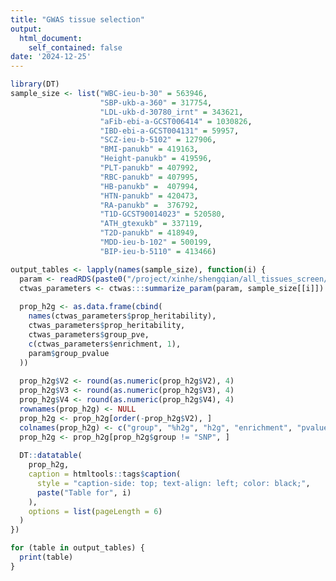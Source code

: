 ```yaml
---
title: "GWAS tissue selection"
output:
  html_document:
    self_contained: false
date: '2024-12-25'
---
```


```r
library(DT)
sample_size <- list("WBC-ieu-b-30" = 563946,
                    "SBP-ukb-a-360" = 317754,
                    "LDL-ukb-d-30780_irnt" = 343621,
                    "aFib-ebi-a-GCST006414" = 1030826,
                    "IBD-ebi-a-GCST004131" = 59957,
                    "SCZ-ieu-b-5102" = 127906,
                    "BMI-panukb" = 419163,
                    "Height-panukb" = 419596,
                    "PLT-panukb" = 407992,
                    "RBC-panukb" = 407995,
                    "HB-panukb" =  407994,
                    "HTN-panukb" = 420473,
                    "RA-panukb" =  376792,
                    "T1D-GCST90014023" = 520580,
                    "ATH_gtexukb" = 337119,
                    "T2D-panukb" = 418949,
                    "MDD-ieu-b-102" = 500199,
                    "BIP-ieu-b-5110" = 413466)
```

```r
output_tables <- lapply(names(sample_size), function(i) {
  param <- readRDS(paste0("/project/xinhe/shengqian/all_tissues_screen/results_E/", i, "/", i, ".param.RDS"))
  ctwas_parameters <- ctwas:::summarize_param(param, sample_size[[i]])
  
  prop_h2g <- as.data.frame(cbind(
    names(ctwas_parameters$prop_heritability),
    ctwas_parameters$prop_heritability,
    ctwas_parameters$group_pve,
    c(ctwas_parameters$enrichment, 1),
    param$group_pvalue
  ))
  
  prop_h2g$V2 <- round(as.numeric(prop_h2g$V2), 4)
  prop_h2g$V3 <- round(as.numeric(prop_h2g$V3), 4)
  prop_h2g$V4 <- round(as.numeric(prop_h2g$V4), 4)
  rownames(prop_h2g) <- NULL
  prop_h2g <- prop_h2g[order(-prop_h2g$V2), ]
  colnames(prop_h2g) <- c("group", "%h2g", "h2g", "enrichment", "pvalue")
  prop_h2g <- prop_h2g[prop_h2g$group != "SNP", ]
  
  DT::datatable(
    prop_h2g,
    caption = htmltools::tags$caption(
      style = "caption-side: top; text-align: left; color: black;",
      paste("Table for", i)
    ),
    options = list(pageLength = 6)
  )
})
```

```r
for (table in output_tables) {
  print(table)
}
```